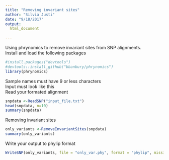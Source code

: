 ```yaml
---
title: "Removing invariant sites"
author: "Silvia Justi"
date: "9/18/2017"
output:
  html_document
    
---
```


Using phrynomics to remove invariant sites from SNP alignments.\
Install and load the following packages
```r
#install.packages("devtools")
#devtools::install_github("bbanbury/phrynomics")
library(phrynomics)
```


Sample names must have 9 or less characters\
Input must look like this\
Read your formated alignment
```r
snpdata <-ReadSNP("input_file.txt")
head(snpdata, n=10)
summary(snpdata)
```

Removing invariant sites
```r
only_variants <-RemoveInvariantSites(snpdata)
summary(only_variants)
```

Write your output to phylip format
```r
WriteSNP(only_variants, file = "only_var.phy", format = "phylip", missing = "N")
```